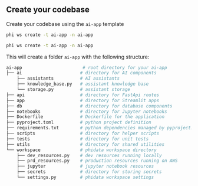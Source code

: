 ## Create your codebase

Create your codebase using the `ai-app` template

<CodeGroup>

```bash Mac
phi ws create -t ai-app -n ai-app
```

```bash Windows
phi ws create -t ai-app -n ai-app
```

</CodeGroup>

This will create a folder `ai-app` with the following structure:

```bash
ai-app                       # root directory for your ai-app
├── ai                      # directory for AI components
    ├── assistants          # AI assistants
    ├── knowledge_base.py   # assistant knowledge base
    └── storage.py          # assistant storage
├── api                     # directory for FastApi routes
├── app                     # directory for Streamlit apps
├── db                      # directory for database components
├── notebooks               # directory for Jupyter notebooks
├── Dockerfile              # Dockerfile for the application
├── pyproject.toml          # python project definition
├── requirements.txt        # python dependencies managed by pyproject.toml
├── scripts                 # directory for helper scripts
├── tests                   # directory for unit tests
├── utils                   # directory for shared utilities
└── workspace               # phidata workspace directory
    ├── dev_resources.py    # dev resources running locally
    ├── prd_resources.py    # production resources running on AWS
    ├── jupyter             # jupyter notebook resources
    ├── secrets             # directory for storing secrets
    └── settings.py         # phidata workspace settings
```
